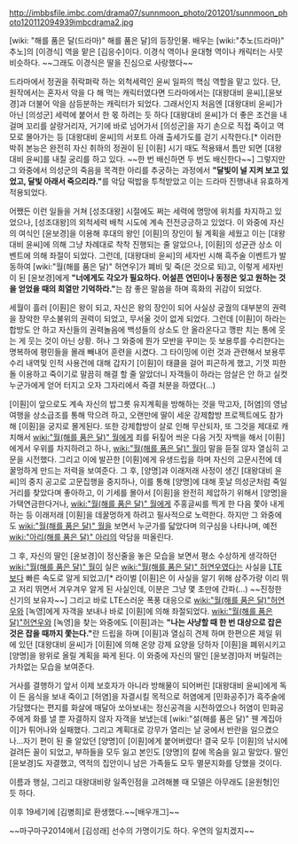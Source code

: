 http://imbbsfile.imbc.com/drama07/sunnmoon_photo/201201/sunnmoon_photo120112094939imbcdrama2.jpg

[wiki: "해를 품은 달(드라마)" 해를 품은 달]의 등장인물. 배우는 [wiki:"추노(드라마)" 추노]의 [이경식] 역을 맡은 [김응수]이다. 이경식 역이나 윤대형 역이나 캐릭터는 사뭇 비슷하다. ~~그래도 이경식은 딸을 진심으로 사랑했다~~

드라마에서 정권을 쥐락펴락 하는 외척세력인 윤씨 일파의 핵심 역할을 맡고 있다. 단, 원작에서는 혼자서 악을 다 해 먹는 캐릭터였다면 드라마에서는 [대왕대비 윤씨],[윤보경]과 더불어 악을 삼등분하는 캐릭터가 되었다. 그래서인지 처음엔 [대왕대비 윤씨]가 아닌 [의성군] 세력에 붙어서 한 몫 하려는 듯 하다 [대왕대비 윤씨]가 더 좋은 조건을 내걸며 꼬리를 살랑거리자, 거기에 바로 넘어가서 [의성군]을 자기 손으로 직접 죽이고 역모로 몰아가는 등 [대왕대비 윤씨]의 서포트 아래 출세가도를 걷기 시작한다.[* 이러한 박쥐 본능은 완전히 자신 취하의 정권이 된 [이훤] 시기 때도 적용돼서 틈만 되면 [대왕대비 윤씨]를 내칠 궁리를 하고 있다. ~~한 번 배신하면 두 번도 배신한다~~] 그렇지만 그 와중에서 의성군의 죽음을 목격한 아리를 추궁하는 과정에서 '''"달빛이 널 지켜 보고 있었고, 달빛 아래서 죽으리라."'''를 악담 떡밥을 투척받았고 이는 드라마 진행내내 유효하게 적용되었다.

어쨌든 이런 일들을 거쳐 [성조대왕] 시절에도 쩌는 세력에 명망에 위치를 차지하고 있었으나, [성조대왕]의 외척세력 배척 시도에 계속 전전긍긍하고 있었다. 이 와중에 자신의 여식인 [윤보경]을 이용해 후대의 왕인 [이훤]의 장인이 될 계획을 세웠고 이는 [대왕대비 윤씨]에 의해 그냥 차례대로 착착 진행되는 줄 알았으나, [이훤]의 성균관 상소 이벤트에 의해 좌절이 되었다. 그런데, [대왕대비 윤씨]의 세자빈 시해 흑주술 이벤트가 발동하여  [wiki:"월(해를 품은 달)" 허연우]가 폐비 및 죽(은 것으로 되)고, 이렇게 세자빈이 된 [윤보경]에게 '''"너에게도 각오가 필요하다. 어설픈 연민이나 동정은 잊고 원하는 것을 얻었을 때의 희열만 기억하라."'''는 참 좋은 말씀을 하며 흑화의 귀감이 되었다.

세월이 흘러 [이훤]은 왕이 되고, 자신은 왕의 장인이 되어 사실상 궁궐의 대부분의 권력을 장악한 무소불위의 권력이 되었고, 무서울 것이 없게 되었다. 그런데 [이훤]이 하라는 합방도 안 하고 자신들의 권력놀음에 백성들의 상소도 안 올라온다고 깽판 치는 통에 웃는 게 웃는 것이 아닌 상황. 허나 그 와중에 뭔가 모반을 꾸미는 듯 보용루를 수리한다는 명복하에 평민들을 몰래 빼내어 훈련을 시켰다. 그 타이밍에 이런 것과 관련해서 보용루 수리 내역및 인적 사용건에 대해 갑자기 [이훤]이 태클을 걸어 피곤하게 했고, 기껏 피한돌 이용하고 죽이기로 말끔히 해결 할 줄 알았더니 자객들이 하라는 암살은 안 하고 실컷 누군가에게 얻어 터지고 오자 그자리에서 즉결 처분을 하였다(...)

[이훤]이 앞으로도 계속 자신의 밥그릇 유지계획을 방해하는 것을 막고자, [허염]의 영남여행을 상소급조를 통해 막으려 하고, 오랜만에 딸이 세운 강제합방 프로젝트에도 참가해 [이훤]을 궁지로 몰게된다. 또한 강제합방이 살로 인해 무산되자, 또 그것을 제대로 캐치해서 [[wiki:"월(해를 품은 달)" 월]]에게 죄를 뒤짚어 씌운 다음 거짓 자백을 해서 [이훤]에게서 우위를 차지하려고 하나, [[wiki:"월(해를 품은 달)" 월]]이 말을 듣질 않자 열심히 고문을 시전했다. 그리고 이에 발끈한 [이훤]에게 유생드립을 하며 자신의 고문시전에 데꿀멍하게 만드는 저력을 보여준다. 그 후, [양명]과 이래저래 사정이 생긴 [대왕대비 윤씨]의 중지 공고로 고문집행을 중지하나, 이를 통해 [양명]에 대해 훗날 의성군처럼 죽일 거리를 찾았다며 좋아하고, 이 기세를 몰아서 [이훤]을 완전히 제압하기 위해서 [양명]을 가택연금한다거나, [[wiki:"월(해를 품은 달)" 월]]에게 주홍글씨를 찍게 한 다음 쫓아 내게 하는 등 이래저래 [이훤]을 데꿀멍하게 하려고 필사적으로 노력한다. 하지만 그 와중에도 [[wiki:"월(해를 품은 달)" 월]]을 보면서 누군가를 닯았다며 의구심을 나타나며, 예전 [[wiki:"아리(해를 품은 달)" 아리]]의 악담을 떠올린다. 

그 후, 자신의 딸인 [윤보경]이 정신줄을 놓은 모습을 보면서 평소 수상하게 생각하던 [[wiki:"월(해를 품은 달)" 월]]이 실은 [[wiki:"월(해를 품은 달)" 허연우]]였다는 사실을 [[LTE]]보다 빠른 속도로 알게 되었고/[* 라이벌 [이훤]은 이 사실을 알기 위해 삼주가량 이리 뛰고 저리 뛰면서 겨우겨우 알게 된 사실인데, 이분은 그냥 몇 초만에 간파(...) ~~진정한 신기의 보유자~~] 그리고 바로 LTE스러운 폭풍 대응으로 [[wiki:"월(해를 품은 달)"허연우]]와 [녹영]에게 자객을 보내나 바로 [이훤]에 의해 좌절되었다. [[wiki:"월(해를 품은 달)"허연우]]와 [녹영]을 찾는 와중에도 [이훤]과는 '''"나는 사냥할 때 한 번 대상으로 잡은 것은 잡을 때까지 쫓는다."'''란 드립을 하며 [이훤]과 열심히 견제 하며 한편으론 제일 위에 있던 [대왕대비 윤씨]가 [이훤]에 의해 온양 강제 요양을 당하자 [이훤]을 폐위시키고 [양명]을 왕위로 올릴 계획을 짜게 된다. 이 와중에 자신의 딸인 [윤보경]마저 버릴려는 가차없는 모습을 보여준다.

거사를 결행하기 앞서 이제 보호자가 아니라 방해물이 되어버린 [대왕대비 윤씨]에게 독이 든 음식을 보내 죽이고 [허염]을 자결시킬 목적으로 허염에게 [민화공주]가 흑주술에 가담했다는 편지를 화살에 매달아 쏘아보내는 정신공격을 시전하였으나 허염이 민화공주에게 화를 낼 뿐 자결하지 않자 자객을 보냈는데 [wiki:"설(해를 품은 달)" 웬 계집아이]가 튀어나와 실패했다. 그리고 계획대로 강무가 열리는 날 궁에서 반란을 일으켰으나...자기 편이 된 줄 알았던 [양명]이 [이훤]에게 붙어버렸다! 결국 모두 [이훤]의 낚시에 걸려든 꼴이 되었고, 부하들을 모두 잃고 본인도 [양명]의 칼에 목숨을 잃고 말았다. 딸인 [윤보경]도 자결했고, 역적의 집안이니 남은 가족들도 모두 멸문지화를 당했을 것이다.

이름과 행실, 그리고 대왕대비랑 일족인점을 고려해볼 때 모델은 아무래도 [윤원형]인 듯 하다.

이후 19세기에 [김병희]로 환생했다.~~[배우개그]~~

~~마구마구2014에서 [김성래] 선수의 가명이기도 하다. 우연의 일치겠지~~
